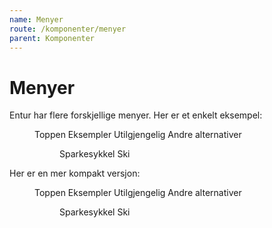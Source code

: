 ```yaml
---
name: Menyer
route: /komponenter/menyer
parent: Komponenter
---
```



# Menyer

Entur har flere forskjellige menyer. Her er et enkelt eksempel:

<Playground>
  <Menu>
    <MenuItem href="#menyer">Toppen</MenuItem>
    <MenuItem href="#eksempler">Eksempler</MenuItem>
    <MenuItem disabled={true}>Utilgjengelig</MenuItem>
    <MenuItem>
      Andre alternativer
      <Menu>
        <MenuItem href="#">Sparkesykkel</MenuItem>
        <MenuItem disabled={true}>Ski</MenuItem>
      </Menu>
    </MenuItem>
  </Menu>
</Playground>

Her er en mer kompakt versjon:

<Playground>
  <Menu size="small">
    <MenuItem href="#menyer">Toppen</MenuItem>
    <MenuItem href="#eksempler">Eksempler</MenuItem>
    <MenuItem disabled={true}>Utilgjengelig</MenuItem>
    <MenuItem>
      Andre alternativer
      <Menu>
        <MenuItem href="#">Sparkesykkel</MenuItem>
        <MenuItem disabled={true}>Ski</MenuItem>
      </Menu>
    </MenuItem>
  </Menu>
</Playground>
